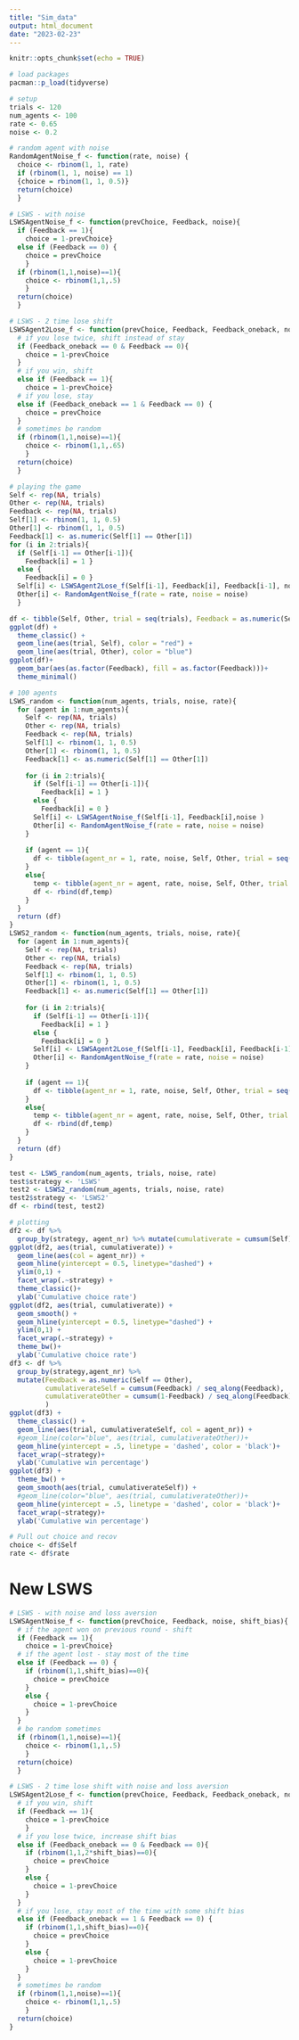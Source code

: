 ```yaml
---
title: "Sim_data"
output: html_document
date: "2023-02-23"
---
```


```r
knitr::opts_chunk$set(echo = TRUE)
```


```r
# load packages
pacman::p_load(tidyverse)
```

```r
# setup 
trials <- 120
num_agents <- 100
rate <- 0.65
noise <- 0.2
```

```r
# random agent with noise
RandomAgentNoise_f <- function(rate, noise) {
  choice <- rbinom(1, 1, rate)
  if (rbinom(1, 1, noise) == 1) 
  {choice = rbinom(1, 1, 0.5)}
  return(choice)
  }
```

```r
# LSWS - with noise 
LSWSAgentNoise_f <- function(prevChoice, Feedback, noise){ 
  if (Feedback == 1){
    choice = 1-prevChoice} 
  else if (Feedback == 0) {
    choice = prevChoice 
    }
  if (rbinom(1,1,noise)==1){
    choice <- rbinom(1,1,.5)
    }
  return(choice) 
  }
```


```r
# LSWS - 2 time lose shift 
LSWSAgent2Lose_f <- function(prevChoice, Feedback, Feedback_oneback, noise){ 
  # if you lose twice, shift instead of stay
  if (Feedback_oneback == 0 & Feedback == 0){
    choice = 1-prevChoice
  }
  # if you win, shift
  else if (Feedback == 1){
    choice = 1-prevChoice}
  # if you lose, stay 
  else if (Feedback_oneback == 1 & Feedback == 0) {
    choice = prevChoice 
  }
  # sometimes be random 
  if (rbinom(1,1,noise)==1){
    choice <- rbinom(1,1,.65)
    }
  return(choice) 
  }
```



```r
# playing the game
Self <- rep(NA, trials) 
Other <- rep(NA, trials) 
Feedback <- rep(NA, trials)
Self[1] <- rbinom(1, 1, 0.5)
Other[1] <- rbinom(1, 1, 0.5)
Feedback[1] <- as.numeric(Self[1] == Other[1])
for (i in 2:trials){ 
  if (Self[i-1] == Other[i-1]){ 
    Feedback[i] = 1 } 
  else {
    Feedback[i] = 0 } 
  Self[i] <- LSWSAgent2Lose_f(Self[i-1], Feedback[i], Feedback[i-1], noise ) 
  Other[i] <- RandomAgentNoise_f(rate = rate, noise = noise) 
  }
```


```r
df <- tibble(Self, Other, trial = seq(trials), Feedback = as.numeric(Self==Other)) 
ggplot(df) + 
  theme_classic() + 
  geom_line(aes(trial, Self), color = "red") + 
  geom_line(aes(trial, Other), color = "blue")
ggplot(df)+
  geom_bar(aes(as.factor(Feedback), fill = as.factor(Feedback)))+
  theme_minimal()
```

```r
# 100 agents 
LSWS_random <- function(num_agents, trials, noise, rate){
  for (agent in 1:num_agents){
    Self <- rep(NA, trials) 
    Other <- rep(NA, trials) 
    Feedback <- rep(NA, trials)
    Self[1] <- rbinom(1, 1, 0.5)
    Other[1] <- rbinom(1, 1, 0.5)
    Feedback[1] <- as.numeric(Self[1] == Other[1])
    
    for (i in 2:trials){ 
      if (Self[i-1] == Other[i-1]){ 
        Feedback[i] = 1 } 
      else {
        Feedback[i] = 0 } 
      Self[i] <- LSWSAgentNoise_f(Self[i-1], Feedback[i],noise ) 
      Other[i] <- RandomAgentNoise_f(rate = rate, noise = noise) 
    }
    
    if (agent == 1){
      df <- tibble(agent_nr = 1, rate, noise, Self, Other, trial = seq(trials))
    }
    else{
      temp <- tibble(agent_nr = agent, rate, noise, Self, Other, trial = seq(trials))
      df <- rbind(df,temp)
    }
  }
  return (df)
}
LSWS2_random <- function(num_agents, trials, noise, rate){
  for (agent in 1:num_agents){
    Self <- rep(NA, trials) 
    Other <- rep(NA, trials) 
    Feedback <- rep(NA, trials)
    Self[1] <- rbinom(1, 1, 0.5)
    Other[1] <- rbinom(1, 1, 0.5)
    Feedback[1] <- as.numeric(Self[1] == Other[1])
    
    for (i in 2:trials){ 
      if (Self[i-1] == Other[i-1]){ 
        Feedback[i] = 1 } 
      else {
        Feedback[i] = 0 } 
      Self[i] <- LSWSAgent2Lose_f(Self[i-1], Feedback[i], Feedback[i-1], noise ) 
      Other[i] <- RandomAgentNoise_f(rate = rate, noise = noise) 
    }
    
    if (agent == 1){
      df <- tibble(agent_nr = 1, rate, noise, Self, Other, trial = seq(trials))
    }
    else{
      temp <- tibble(agent_nr = agent, rate, noise, Self, Other, trial = seq(trials))
      df <- rbind(df,temp)
    }
  }
  return (df)
}
```


```r
test <- LSWS_random(num_agents, trials, noise, rate)
test$strategy <- 'LSWS'
test2 <- LSWS2_random(num_agents, trials, noise, rate)
test2$strategy <- 'LSWS2'
df <- rbind(test, test2)
```



```r
# plotting 
df2 <- df %>% 
  group_by(strategy, agent_nr) %>% mutate(cumulativerate = cumsum(Self) / seq_along(Self))
ggplot(df2, aes(trial, cumulativerate)) + 
  geom_line(aes(col = agent_nr)) + 
  geom_hline(yintercept = 0.5, linetype="dashed") + 
  ylim(0,1) + 
  facet_wrap(.~strategy) + 
  theme_classic()+
  ylab('Cumulative choice rate')
ggplot(df2, aes(trial, cumulativerate)) + 
  geom_smooth() + 
  geom_hline(yintercept = 0.5, linetype="dashed") + 
  ylim(0,1) + 
  facet_wrap(.~strategy) + 
  theme_bw()+
  ylab('Cumulative choice rate')
df3 <- df %>% 
  group_by(strategy,agent_nr) %>% 
  mutate(Feedback = as.numeric(Self == Other),
         cumulativerateSelf = cumsum(Feedback) / seq_along(Feedback), 
         cumulativerateOther = cumsum(1-Feedback) / seq_along(Feedback) 
         )
ggplot(df3) + 
  theme_classic() + 
  geom_line(aes(trial, cumulativerateSelf, col = agent_nr)) + 
  #geom_line(color="blue", aes(trial, cumulativerateOther))+
  geom_hline(yintercept = .5, linetype = 'dashed', color = 'black')+
  facet_wrap(~strategy)+
  ylab('Cumulative win percentage')
ggplot(df3) + 
  theme_bw() + 
  geom_smooth(aes(trial, cumulativerateSelf)) + 
  #geom_line(color="blue", aes(trial, cumulativerateOther))+
  geom_hline(yintercept = .5, linetype = 'dashed', color = 'black')+
  facet_wrap(~strategy)+
  ylab('Cumulative win percentage')
```

```r
# Pull out choice and recov
choice <- df$Self
rate <- df$rate

```


# New LSWS
```r
# LSWS - with noise and loss aversion 
LSWSAgentNoise_f <- function(prevChoice, Feedback, noise, shift_bias){ 
  # if the agent won on previous round - shift 
  if (Feedback == 1){
    choice = 1-prevChoice} 
  # if the agent lost - stay most of the time 
  else if (Feedback == 0) {
    if (rbinom(1,1,shift_bias)==0){
      choice = prevChoice 
    }
    else {
      choice = 1-prevChoice
    }
  }
  # be random sometimes 
  if (rbinom(1,1,noise)==1){
    choice <- rbinom(1,1,.5)
    }
  return(choice) 
  }
```

```r
# LSWS - 2 time lose shift with noise and loss aversion
LSWSAgent2Lose_f <- function(prevChoice, Feedback, Feedback_oneback, noise, shift_bias){ 
  # if you win, shift
  if (Feedback == 1){
    choice = 1-prevChoice
    }
  # if you lose twice, increase shift bias 
  else if (Feedback_oneback == 0 & Feedback == 0){
    if (rbinom(1,1,2*shift_bias)==0){
      choice = prevChoice 
    }
    else {
      choice = 1-prevChoice
    }
  }
  # if you lose, stay most of the time with some shift bias 
  else if (Feedback_oneback == 1 & Feedback == 0) {
    if (rbinom(1,1,shift_bias)==0){
      choice = prevChoice 
    }
    else {
      choice = 1-prevChoice
    }
  }
  # sometimes be random 
  if (rbinom(1,1,noise)==1){
    choice <- rbinom(1,1,.5)
    }
  return(choice) 
}
```

